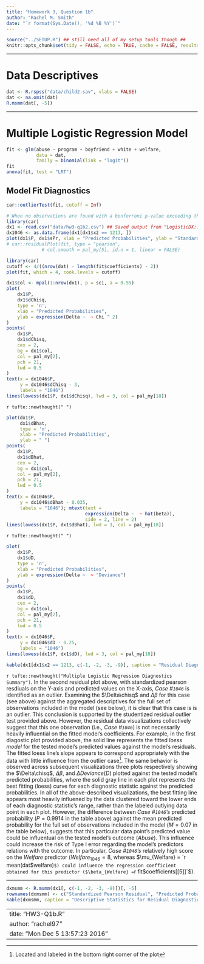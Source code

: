 ```yaml
---
title: "Homework 3, Question 1b"
author: "Rachel M. Smith"
date: "`r format(Sys.Date(), '%d %B %Y')`"
---
```


```r
source("../SETUP.R") ## still need all of my setup tools though ##
knitr::opts_chunk$set(tidy = FALSE, echo = TRUE, cache = FALSE, results = 'asis', Rplot = NULL, dev = 'pdf', fig.path = "graphics/HW3/q1b-", fig.width = 7, fig.height = 7, out.width = "\\linewidth")
```

-----

# Data Descriptives

```r
dat <- R.rspss("data/child2.sav", vlabs = FALSE)
dat <- na.omit(dat)
R.msmm(dat[, -5])
```

-----

# Multiple Logistic Regression Model

```r
fit <- glm(abuse ~ program + boyfriend + white + welfare,
           data = dat,
           family = binomial(link = "logit"))
fit
anova(fit, test = "LRT")
```

\newpage

## Model Fit Diagnostics

```r
car::outlierTest(fit, cutoff = Inf)
```

```r
# When no observations are found with a bonferroni p-value exceeding the cutoff, the *one* with the largest Studentized residual is reported. ##
library(car)
dx1 <- read.csv("data/hw3-q1b2.csv") ## Saved output from "LogisticDX::dx()" ##
dx1046 <- as.data.frame(dx1[dx1$x2 == 1213, ])
plot(dx1$P, dx1$sPr, xlab = "Predicted Probabilities", ylab = "Standardized Pearson Residuals"); abline(h = 0, lwd = 1, col = pal_my[19], lty = 'dashed'); loessLine(predict(fit), residuals(fit), log.x = FALSE, log.y = FALSE, col=pal_my[5], smoother.args=list(lty=1, lwd=2, lty.spread=2, lwd.spread=1)); text(x = dx1046$P, y = dx1046$sPr+0.5, labels = "1046")
# car::residualPlot(fit, type = "pearson",
             # col.smooth = pal_my[5], id.n = 1, linear = FALSE)
```

```r
library(car)
cutoff <- 4/((nrow(dat) - length(fit$coefficients) - 2))
plot(fit, which = 4, cook.levels = cutoff)
```

```r

dx1$col <- mpal(1:nrow(dx1), p = sci, a = 0.55)
plot(
    dx1$P,
    dx1$dChisq,
    type = 'n',
    xlab = "Predicted Probabilities",
    ylab = expression(Delta ~  ~ Chi ^ 2)
)
points(
    dx1$P,
    dx1$dChisq,
    cex = 2,
    bg = dx1$col,
    col = pal_my[2],
    pch = 21,
    lwd = 0.5
)
text(x = dx1046$P,
     y = dx1046$dChisq - 3,
     labels = "1046")
lines(lowess(dx1$P, dx1$dChisq), lwd = 3, col = pal_my[18])
```

`r tufte::newthought(" ")`

```r
plot(dx1$P,
     dx1$dBhat,
     type = 'n',
     xlab = "Predicted Probabilities",
     ylab = " ")
points(
    dx1$P,
    dx1$dBhat,
    cex = 2,
    bg = dx1$col,
    col = pal_my[2],
    pch = 21,
    lwd = 0.5
)
text(x = dx1046$P,
     y = dx1046$dBhat - 0.035,
     labels = "1046"); mtext(text =
     						 expression(Delta ~  ~ hat(beta)),
     						 side = 2, line = 2)
lines(lowess(dx1$P, dx1$dBhat), lwd = 3, col = pal_my[18])
```

`r tufte::newthought(" ")`

```r
plot(
    dx1$P,
    dx1$dD,
    type = 'n',
    xlab = "Predicted Probabilities",
    ylab = expression(Delta ~  ~ "Deviance")
)
points(
    dx1$P,
    dx1$dD,
    cex = 2,
    bg = dx1$col,
    col = pal_my[2],
    pch = 21,
    lwd = 0.5
)
text(x = dx1046$P,
     y = dx1046$dD - 0.25,
     labels = "1046")
lines(lowess(dx1$P, dx1$dD), lwd = 3, col = pal_my[18])
```

```r
kable(dx1[dx1$x2 == 1213, c(-1, -2, -3, -9)], caption = "Residual Diagnostic Statistics for Case No. 1046", col.names = c("Standardized Pearson Residual", "Predicted Probability", "$\\Delta\\chisq$", "$\\Delta Deviance$", "$\\Delta\\hat{\\beta}$"))
```

`r tufte::newthought("Multiple Logistic Regression Diagnostics Summary")`. In the second residual plot above, with standardized pearson resdiuals on the Y-axis and predicted values on the X-axis, _Case \#`1046`_ is identified as an outlier. Examining the $\Delta\chisq$ and $\Delta\beta$ for this case (see above) against the aggregated descriptives for the full set of observations included in the model (see below), it is clear that this case is is an outlier. This conclusion is supported by the studentized residual outlier test provided above. However, the residual data visualizations collectively suggest that this one observation (i.e., _Case \#`1046`_) is not necessarily heavily influential on the fitted model's coefficients. For example, in the first diagostic plot provided above, the solid line represents the fitted _loess model_ for the tested model's predicted values against the model's residuals. The fitted loess line's slope appears to correspond appropriately with the data with little influence from the outlier case^[Located and labeled in the bottom right corner of the plot]. The same behavior is observed across subsequent visualizations three plots respectively showing the $\Delta\chisq$, $\Delta\beta$, and $\Delta Deviance (D)$ plotted against the tested model's predicted probabilities, where the solid gray line in each plot represents the best fitting (loess) curve for each diagnostic statistic against the predicted probabilities. In all of the above-described visualizations, the best fitting line appears most heavily influened by the data clustered toward the lower ends of each diagnostic statistic's range, rather than the labeled outlying data point in each plot. However, the difference between _Case \#`1046`'s_ predicted probability ($P = 0.9914$ in the table above) against the mean predicted probability for the full set of observations included in the model ($M = 0.07$ in the table below), suggests that this particular data point's predicted value could be influentual on the tested model's outcome (_Abuse_). This influence could increase the risk of Type I error regarding the model's predictors relations with the outcome. In particular, _Case \#`1046`'s_ relatively high score on the _Welfare_ predictor ($Welfare_{1046} = 8$, whereas $\mu_{Welfare} = `r mean(dat$welfare)`$) could influence the regression coefficient obtained for this predictor ($\beta_{Welfare} = `r fit$coefficients[[5]]`$).

-----

```r
dxmsmm <- R.msmm(dx1[, c(-1, -2, -3, -9)])[, -5]
rownames(dxmsmm) <- c("Standardized Pearson Residual", "Predicted Probability", "$\\Delta\\chisq$", "$\\Delta Deviance$", "$\\Delta\\hat{\\beta}$")
kable(dxmsmm, caption = "Descriptive Statistics for Residual Diagnostics")
```

---
title: "HW3-Q1b.R"
author: "rachel97"
date: "Mon Dec  5 13:57:23 2016"
---
